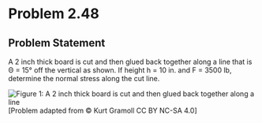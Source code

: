 # Problem 2.48 {.unnumbered}

## Problem Statement

A 2 inch thick board is cut and then glued back together along a line that is Θ = 15° off the vertical as shown. If height h = 10 in. and F = 3500 lb, determine the normal stress along the cut line.

![Figure 1: A 2 inch thick board is cut and then glued back together along a line](images/156.png){fig-alt="Picture with a board that is cut along a line at angel Θ with the vertical. The board is glued back together."} \[Problem adapted from © Kurt Gramoll CC BY NC-SA 4.0\]
